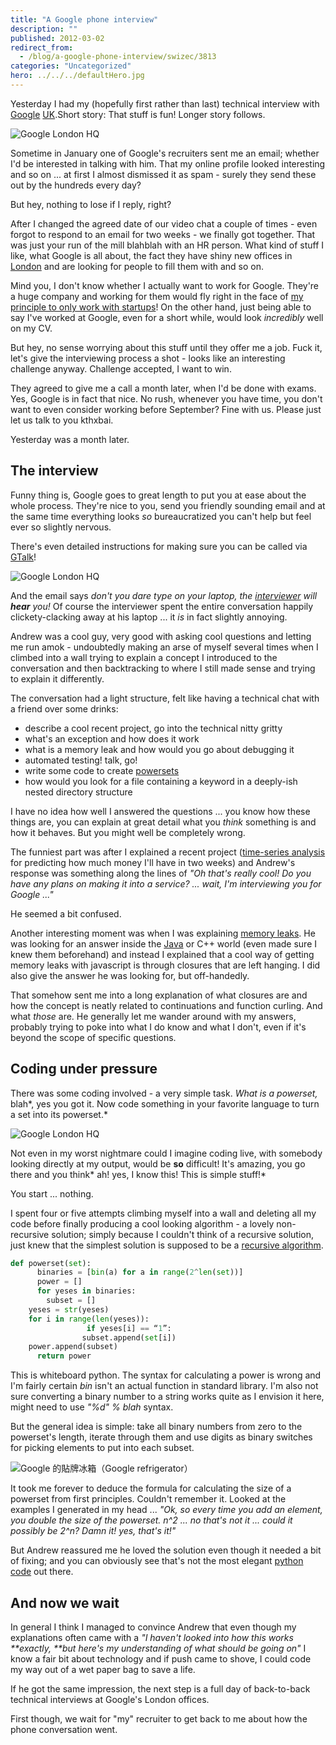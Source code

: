 ```yaml
---
title: "A Google phone interview"
description: ""
published: 2012-03-02
redirect_from:
  - /blog/a-google-phone-interview/swizec/3813
categories: "Uncategorized"
hero: ../../../defaultHero.jpg
---
```


Yesterday I had my (hopefully first rather than last) technical interview with [Google](http://google.com "Google") [UK](<http://maps.google.com/maps?ll=51.5,-0.116666666667&spn=10.0,10.0&q=51.5,-0.116666666667 (United%20Kingdom)&t=h> "United Kingdom").Short story: That stuff is fun! Longer story follows.

![Google London HQ](https://swizec.com/wp-content/uploads/2012/03/450px-Google_London_UK_-_phonebox.jpg "Google London HQ")

Sometime in January one of Google's recruiters sent me an email; whether I'd be interested in talking with him. That my online profile looked interesting and so on ... at first I almost dismissed it as spam - surely they send these out by the hundreds every day?

But hey, nothing to lose if I reply, right?

After I changed the agreed date of our video chat a couple of times - even forgot to respond to an email for two weeks - we finally got together. That was just your run of the mill blahblah with an HR person. What kind of stuff I like, what Google is all about, the fact they have shiny new offices in [London](<http://maps.google.com/maps?ll=51.5072222222,-0.1275&spn=0.1,0.1&q=51.5072222222,-0.1275 (London)&t=h> "London") and are looking for people to fill them with and so on.

Mind you, I don't know whether I actually want to work for Google. They're a huge company and working for them would fly right in the face of [my principle to only work with startups](https://swizec.com/blog/why-i-only-work-with-startups/ "Why I only work with startups")! On the other hand, just being able to say I've worked at Google, even for a short while, would look _incredibly_ well on my CV.

But hey, no sense worrying about this stuff until they offer me a job. Fuck it, let's give the interviewing process a shot - looks like an interesting challenge anyway. Challenge accepted, I want to win.

They agreed to give me a call a month later, when I'd be done with exams. Yes, Google is in fact that nice. No rush, whenever you have time, you don't want to even consider working before September? Fine with us. Please just let us talk to you kthxbai.

Yesterday was a month later.

## The interview

Funny thing is, Google goes to great length to put you at ease about the whole process. They're nice to you, send you friendly sounding email and at the same time everything looks _so_ bureaucratized you can't help but feel ever so slightly nervous.

There's even detailed instructions for making sure you can be called via [GTalk](http://www.google.com/talk/ "Google Talk")!

![Google London HQ](https://swizec.com/wp-content/uploads/2012/03/800px-Google_London_UK.jpg "Google London HQ")

And the email says _don't you dare type on your laptop, the [interviewer](http://en.wikipedia.org/wiki/Interview "Interview") will **hear** you!_ Of course the interviewer spent the entire conversation happily clickety-clacking away at his laptop ... it _is_ in fact slightly annoying.

Andrew was a cool guy, very good with asking cool questions and letting me run amok - undoubtedly making an arse of myself several times when I climbed into a wall trying to explain a concept I introduced to the conversation and then backtracking to where I still made sense and trying to explain it differently.

The conversation had a light structure, felt like having a technical chat with a friend over some drinks:

- describe a cool recent project, go into the technical nitty gritty
- what's an exception and how does it work
- what is a memory leak and how would you go about debugging it
- automated testing! talk, go!
- write some code to create [powersets](http://en.wikipedia.org/wiki/Powerset)
- how would you look for a file containing a keyword in a deeply-ish nested directory structure

I have no idea how well I answered the questions ... you know how these things are, you can explain at great detail what you _think_ something is and how it behaves. But you might well be completely wrong.

The funniest part was after I explained a recent project ([time-series analysis](http://en.wikipedia.org/wiki/Time_series "Time series") for predicting how much money I'll have in two weeks) and Andrew's response was something along the lines of _"Oh that's really cool! Do you have any plans on making it into a service? ... wait, I'm interviewing you for Google ..."_

He seemed a bit confused.

Another interesting moment was when I was explaining [memory leaks](http://en.wikipedia.org/wiki/Memory_leak "Memory leak"). He was looking for an answer inside the [Java](http://en.wikipedia.org/wiki/Java_%28programming_language%29 "Java (programming language)") or C++ world (even made sure I knew them beforehand) and instead I explained that a cool way of getting memory leaks with javascript is through closures that are left hanging. I did also give the answer he was looking for, but off-handedly.

That somehow sent me into a long explanation of what closures are and how the concept is neatly related to continuations and function curling. And what _those_ are. He generally let me wander around with my answers, probably trying to poke into what I do know and what I don't, even if it's beyond the scope of specific questions.

## Coding under pressure

There was some coding involved - a very simple task. _What is a powerset,_ blah*, yes you got it. Now code something in your favorite language to turn a set into its powerset.*

![Google London HQ](https://swizec.com/wp-content/uploads/2012/03/800px-Google_London_UK_-_Victoria-300x225.jpg "Google London HQ")

Not even in my worst nightmare could I imagine coding live, with somebody looking directly at my output, would be **so** difficult! It's amazing, you go there and you think* ah! yes, I know this! This is simple stuff!*

You start ... nothing.

I spent four or five attempts climbing myself into a wall and deleting all my code before finally producing a cool looking algorithm - a lovely non-recursive solution; simply because I couldn't think of a recursive solution, just knew that the simplest solution is supposed to be a [recursive algorithm](http://en.wikipedia.org/wiki/Recursion_%28computer_science%29 "Recursion (computer science)").

```python
def powerset(set):
      binaries = [bin(a) for a in range(2^len(set))]
      power = []
      for yeses in binaries:
        subset = []
	yeses = str(yeses)
	for i in range(len(yeses)):
                 if yeses[i] == “1”:
        		subset.append(set[i])
	power.append(subset)
      return power
```

This is whiteboard python. The syntax for calculating a power is wrong and I'm fairly certain _bin_ isn't an actual function in standard library. I'm also not sure converting a binary number to a string works quite as I envision it here, might need to use _"%d" % blah_ syntax.

But the general idea is simple: take all binary numbers from zero to the powerset's length, iterate through them and use digits as binary switches for picking elements to put into each subset.

![Google 的貼牌冰箱（Google refrigerator）](https://swizec.com/wp-content/uploads/2012/03/2576981899_fef76fd366_m1.jpg "Google 的貼牌冰箱（Google refrigerator）")

It took me forever to deduce the formula for calculating the size of a powerset from first principles. Couldn't remember it. Looked at the examples I generated in my head ... _"Ok, so every time you add an element, you double the size of the powerset. n^2 ... no that's not it ... could it possibly be 2^n? Damn it! yes, that's it!"_

But Andrew reassured me he loved the solution even though it needed a bit of fixing; and you can obviously see that's not the most elegant [python code](http://en.wikipedia.org/wiki/Python_%28programming_language%29 "Python (programming language)") out there.

## And now we wait

In general I think I managed to convince Andrew that even though my explanations often came with a _"I haven't looked into how this works **exactly, **but here's my understanding of what should be going on"_ I know a fair bit about technology and if push came to shove, I could code my way out of a wet paper bag to save a life.

If he got the same impression, the next step is a full day of back-to-back technical interviews at Google's London offices.

First though, we wait for "my" recruiter to get back to me about how the phone conversation went.


